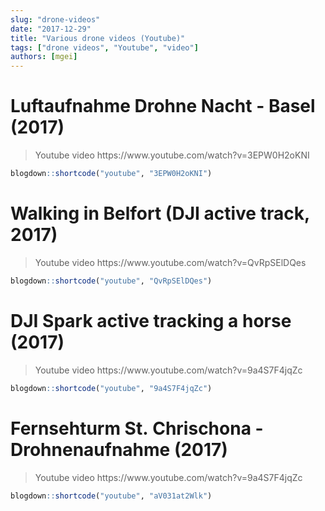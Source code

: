 ```yaml
---
slug: "drone-videos"
date: "2017-12-29"
title: "Various drone videos (Youtube)"
tags: ["drone videos", "Youtube", "video"]
authors: [mgei]
---
```


# Luftaufnahme Drohne Nacht - Basel (2017)

> Youtube video https://www.youtube.com/watch?v=3EPW0H2oKNI

```r
blogdown::shortcode("youtube", "3EPW0H2oKNI")
```

# Walking in Belfort (DJI active track, 2017)

> Youtube video https://www.youtube.com/watch?v=QvRpSElDQes

```r
blogdown::shortcode("youtube", "QvRpSElDQes")
```

# DJI Spark active tracking a horse (2017)

> Youtube video https://www.youtube.com/watch?v=9a4S7F4jqZc

```r
blogdown::shortcode("youtube", "9a4S7F4jqZc")
```

# Fernsehturm St. Chrischona - Drohnenaufnahme (2017)

> Youtube video https://www.youtube.com/watch?v=9a4S7F4jqZc

```r
blogdown::shortcode("youtube", "aV031at2Wlk")
```